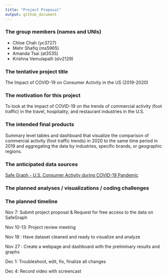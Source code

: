 ```yaml
---
title: "Project Proposal"
output: github_document
---
```


### The group members (names and UNIs)
*   Chloe Chah (yc3727)
*   Mehr Shafiq (ms5965)
*   Amanda Tsai (at3535)
*   Krishna Vemulapalli (slv2129)

### The tentative project title
The Impact of COVID-19 on Consumer Activity in the US (2019-2020) 

### The motivation for this project 

To look at the impact of COVID-19 on the trends of commercial activity (foot traffic) in the travel, hospitality, and restaurant industries in the U.S. 

### The intended final products 

Summary level tables and dashboard that visualize the comparison of commercial activity (foot traffic trends) in 2020 to the same time period in 2019 and aggregating the data by industries, specific brands, or geographic regions.

### The anticipated data sources 
[Safe Graph - U.S. Consumer Activity during COVID-19 Pandemic](https://www.safegraph.com/) 


### The planned analyses / visualizations / coding challenges

### The planned timeline

Nov 7: Submit project proposal & Request for free access to the data on SafeGraph

Nov 10-13: Project review meeting 

Nov 18 : Have dataset cleaned and ready to visualize and analyze

Nov 27 : Create a webpage and dashboard with the preliminary results and graphs

Dec 1: Troubleshoot, edit, fix, finalize all changes 

Dec 4: Record video with screencast 
